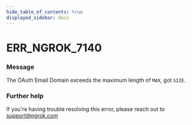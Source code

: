 ```yaml
---
hide_table_of_contents: true
displayed_sidebar: docs
---
```



# ERR_NGROK_7140

### Message
The OAuth Email Domain exceeds the maximum length of `MAX`, got `SIZE`.

<ErrorDetails error='err_ngrok_7140' />


### Further help
If you're having trouble resolving this error, please reach out to [support@ngrok.com](mailto:support@ngrok.com?subject=Help%20with%20ERR_NGROK_7140)

